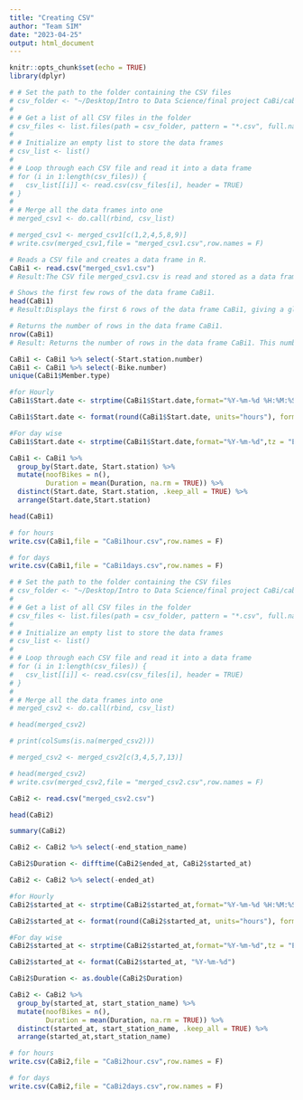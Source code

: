 ```yaml
---
title: "Creating CSV"
author: "Team SIM"
date: "2023-04-25"
output: html_document
---
```


```r
knitr::opts_chunk$set(echo = TRUE)
library(dplyr)

```


```r
# # Set the path to the folder containing the CSV files
# csv_folder <- "~/Desktop/Intro to Data Science/final project CaBi/cabi all csv/csv/1 set"
# 
# # Get a list of all CSV files in the folder
# csv_files <- list.files(path = csv_folder, pattern = "*.csv", full.names = TRUE)
# 
# # Initialize an empty list to store the data frames
# csv_list <- list()
# 
# # Loop through each CSV file and read it into a data frame
# for (i in 1:length(csv_files)) {
#   csv_list[[i]] <- read.csv(csv_files[i], header = TRUE)
# }
# 
# # Merge all the data frames into one
# merged_csv1 <- do.call(rbind, csv_list)

```


```r
# merged_csv1 <- merged_csv1[c(1,2,4,5,8,9)]
# write.csv(merged_csv1,file = "merged_csv1.csv",row.names = F)

```


```r
# Reads a CSV file and creates a data frame in R.
CaBi1 <- read.csv("merged_csv1.csv")
# Result:The CSV file merged_csv1.csv is read and stored as a data frame named CaBi1 in the R environment.
```

```r
# Shows the first few rows of the data frame CaBi1.
head(CaBi1)
# Result:Displays the first 6 rows of the data frame CaBi1, giving a glimpse of its contents.
```

```r
# Returns the number of rows in the data frame CaBi1.
nrow(CaBi1)
# Result: Returns the number of rows in the data frame CaBi1. This number represents the total number of observations in the data set.
```


```r
CaBi1 <- CaBi1 %>% select(-Start.station.number)
CaBi1 <- CaBi1 %>% select(-Bike.number)
unique(CaBi1$Member.type)
```

```r
#for Hourly
CaBi1$Start.date <- strptime(CaBi1$Start.date,format="%Y-%m-%d %H:%M:%S",tz = "EST")

CaBi1$Start.date <- format(round(CaBi1$Start.date, units="hours"), format="%Y-%m-%d %H:%M:%S")
```


```r
#For day wise
CaBi1$Start.date <- strptime(CaBi1$Start.date,format="%Y-%m-%d",tz = "EST")
```

```r
CaBi1 <- CaBi1 %>% 
  group_by(Start.date, Start.station) %>% 
  mutate(noofBikes = n(), 
         Duration = mean(Duration, na.rm = TRUE)) %>% 
  distinct(Start.date, Start.station, .keep_all = TRUE) %>% 
  arrange(Start.date,Start.station)
```


```r
head(CaBi1)
```


```r
# for hours
write.csv(CaBi1,file = "CaBi1hour.csv",row.names = F)
```


```r
# for days
write.csv(CaBi1,file = "CaBi1days.csv",row.names = F)
```


```r
# # Set the path to the folder containing the CSV files
# csv_folder <- "~/Desktop/Intro to Data Science/final project CaBi/cabi all csv/csv/2 set"
# 
# # Get a list of all CSV files in the folder
# csv_files <- list.files(path = csv_folder, pattern = "*.csv", full.names = TRUE)
# 
# # Initialize an empty list to store the data frames
# csv_list <- list()
# 
# # Loop through each CSV file and read it into a data frame
# for (i in 1:length(csv_files)) {
#   csv_list[[i]] <- read.csv(csv_files[i], header = TRUE)
# }
# 
# # Merge all the data frames into one
# merged_csv2 <- do.call(rbind, csv_list)

```

```r
# head(merged_csv2)
```


```r
# print(colSums(is.na(merged_csv2)))

```


```r
# merged_csv2 <- merged_csv2[c(3,4,5,7,13)]
```


```r
# head(merged_csv2)
# write.csv(merged_csv2,file = "merged_csv2.csv",row.names = F)
```

```r
CaBi2 <- read.csv("merged_csv2.csv")
```

```r
head(CaBi2)
```

```r
summary(CaBi2)
```



```r
CaBi2 <- CaBi2 %>% select(-end_station_name)

```


```r
CaBi2$Duration <- difftime(CaBi2$ended_at, CaBi2$started_at)

```


```r

CaBi2 <- CaBi2 %>% select(-ended_at)
```


```r
#for Hourly
CaBi2$started_at <- strptime(CaBi2$started_at,format="%Y-%m-%d %H:%M:%S",tz = "EST")

CaBi2$started_at <- format(round(CaBi2$started_at, units="hours"), format="%Y-%m-%d %H:%M:%S")
```




```r
#For day wise
CaBi2$started_at <- strptime(CaBi2$started_at,format="%Y-%m-%d",tz = "EST")

CaBi2$started_at <- format(CaBi2$started_at, "%Y-%m-%d")
```


```r
CaBi2$Duration <- as.double(CaBi2$Duration)
```



```r
CaBi2 <- CaBi2 %>% 
  group_by(started_at, start_station_name) %>% 
  mutate(noofBikes = n(),
         Duration = mean(Duration, na.rm = TRUE)) %>% 
  distinct(started_at, start_station_name, .keep_all = TRUE) %>% 
  arrange(started_at,start_station_name)
```


```r
# for hours
write.csv(CaBi2,file = "CaBi2hour.csv",row.names = F)
```


```r
# for days
write.csv(CaBi2,file = "CaBi2days.csv",row.names = F)
```



